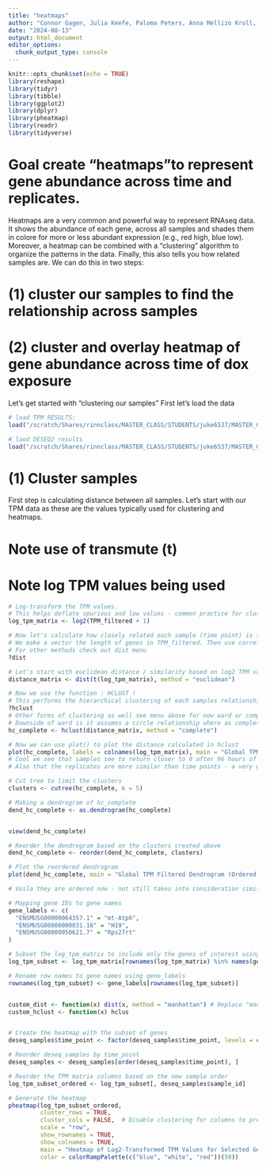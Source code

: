 ```yaml
---
title: "heatmaps"
author: "Connor Gagen, Julia Keefe, Paloma Peters, Anna Mellizo Kroll, Anna Broerman"
date: "2024-08-13"
output: html_document
editor_options: 
  chunk_output_type: console
---
```


```r
knitr::opts_chunk$set(echo = TRUE)
library(reshape)
library(tidyr)
library(tibble)
library(ggplot2)
library(dplyr)
library(pheatmap)
library(readr)
library(tidyverse)
```

# Goal create "heatmaps"to represent gene abundance across time and replicates.
Heatmaps are a very common and powerful way to represent RNAseq data. It shows the 
abundance of each gene, across all samples and shades them in colore
for more or less abundant expression (e.g., red high, blue low). Moreover, a heatmap can
be combined with a "clustering" algorithm to organize the patterns in the data. Finally, 
this also tells you how related samples are. We can do this in two steps:

# (1) cluster our samples to find the relationship across samples
# (2) cluster and overlay heatmap of gene abundance across time of dox exposure

Let's get started with "clustering our samples"
First let's load the data

```r

# load TPM RESULTS: 
load("/scratch/Shares/rinnclass/MASTER_CLASS/STUDENTS/juke6537/MASTER_CLASS/lessons/06_Differential_expression_analyses/results/TPM_results/TPM_results.Rdata")

# laod DESEQ2 results
load("/scratch/Shares/rinnclass/MASTER_CLASS/STUDENTS/juke6537/MASTER_CLASS/lessons/06_Differential_expression_analyses/results/counts_results_DESEQ/DESEQ_results.rdata")

```

# (1) Cluster samples
First step is calculating distance between all samples. Let's start with our
TPM data as these are the values typically used for clustering and heatmaps. 

# Note use of transmute (t) 
# Note log TPM values being used
```r

# Log-transform the TPM values. 
# This helps deflate spurious and low values - common practice for clustering/heatmaps
log_tpm_matrix <- log2(TPM_filtered + 1)

# Now let's calculate how closely related each sample (time point) is to each other using DIST function.
# We make a vector the length of genes in TPM_filtered. Then use correlation (DIST function) to find similarity.
# For other methods check out dist menu 
?dist

# Let's start with euclidean distance / similarity based on log2 TPM values of genes in TPM_filtered.
distance_matrix <- dist(t(log_tpm_matrix), method = "euclidean")

# Now we use the function : HCLUST ! 
# This performs the hierarchical clustering of each samples relationship
?hclust
# Other forms of clustering as well see menu above for now ward or complete
# Downside of ward is it assumes a circle relationship where as complete is linear - like we have with time.
hc_complete <- hclust(distance_matrix, method = "complete")

# Now we can use plot() to plot the distance calculated in hclust
plot(hc_complete, labels = colnames(log_tpm_matrix), main = "Global TPM Filtered Dendrogram ", sub = "sample relationship by time and replicate after dox treatment")
# Cool we see that samples see to return closer to 0 after 96 hours of dox treatment
# Also that the replicates are more similar than time points - a very good / expected thing 

# Cut tree to limit the clusters 
clusters <- cutree(hc_complete, k = 5)
```

```r
# Making a dendrogram of hc_complete
dend_hc_complete <- as.dendrogram(hc_complete)


view(dend_hc_complete)

# Reorder the dendrogram based on the clusters created above
dend_hc_complete <- reorder(dend_hc_complete, clusters)

# Plot the reordered dendrogram
plot(dend_hc_complete, main = "Global TPM Filtered Dendrogram (Ordered by Cluster)", sub = "Sample relationship by time and replicate after dox treatment")

# Voila they are ordered now - not still takes into consideration similarity when ordering !
```

```r
# Mapping gene IDs to gene names
gene_labels <- c(
  "ENSMUSG00000064357.1" = "mt-Atp6",
  "ENSMUSG00000000031.16" = "H19",
  "ENSMUSG00000050621.7" = "Rps27rt"
)

# Subset the log_tpm_matrix to include only the genes of interest using their gene IDs
log_tpm_subset <- log_tpm_matrix[rownames(log_tpm_matrix) %in% names(gene_labels), ]

# Rename row names to gene names using gene_labels
rownames(log_tpm_subset) <- gene_labels[rownames(log_tpm_subset)]


custom_dist <- function(x) dist(x, method = "manhattan") # Replace "manhattan" with your preferred method
custom_hclust <- function(x) hclus


# Create the heatmap with the subset of genes
deseq_samples$time_point <- factor(deseq_samples$time_point, levels = c("0", "12", "24", "48", "96"))

# Reorder deseq_samples by time_point
deseq_samples <- deseq_samples[order(deseq_samples$time_point), ]

# Reorder the TPM matrix columns based on the new sample order
log_tpm_subset_ordered <- log_tpm_subset[, deseq_samples$sample_id]

# Generate the heatmap
pheatmap(log_tpm_subset_ordered, 
         cluster_rows = TRUE,  
         cluster_cols = FALSE,  # Disable clustering for columns to preserve order
         scale = "row",        
         show_rownames = TRUE, 
         show_colnames = TRUE,  
         main = "Heatmap of Log2-Transformed TPM Values for Selected Genes",
         color = colorRampPalette(c("blue", "white", "red"))(50))

```

